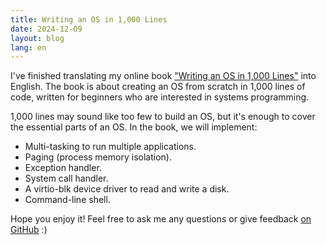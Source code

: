 ```yaml
---
title: Writing an OS in 1,000 Lines
date: 2024-12-09
layout: blog
lang: en
---
```


I've finished translating my online book ["Writing an OS in 1,000 Lines"](https://operating-system-in-1000-lines.vercel.app/) into English. The book is about creating an OS from scratch in 1,000 lines of code, written for beginners who are interested in systems programming.

1,000 lines may sound like too few to build an OS, but it's enough to cover the essential parts of an OS. In the book, we will implement:

- Multi-tasking to run multiple applications.
- Paging (process memory isolation).
- Exception handler.
- System call handler.
- A virtio-blk device driver to read and write a disk.
- Command-line shell.

Hope you enjoy it! Feel free to ask me any questions or give feedback [on GitHub](https://github.com/nuta/operating-system-in-1000-lines) :)

